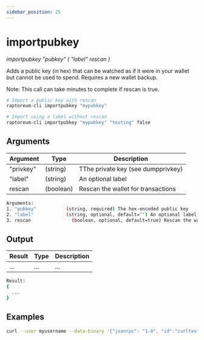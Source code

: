 ```yaml
---
sidebar_position: 25
---
```



# importpubkey

_importpubkey "pubkey" ( "label" rescan )_

Adds a public key (in hex) that can be watched as if it were in your wallet but cannot be used to spend. Requires a new wallet backup.

Note: This call can take minutes to complete if rescan is true.

```bash
# Import a public key with rescan
raptoreum-cli importpubkey "mypubkey"

# Import using a label without rescan
raptoreum-cli importpubkey "mypubkey" "testing" false
```

## Arguments

| Argument  | Type      | Description                        |
| --------- | --------- | ---------------------------------- |
| "privkey" | (string)  | TThe private key (see dumpprivkey) |
| "label"   | (string)  | An optional label                  |
| rescan    | (boolean) | Rescan the wallet for transactions |

```bash
Arguments:
1. "pubkey"           (string, required) The hex-encoded public key
2. "label"            (string, optional, default="") An optional label
3. rescan               (boolean, optional, default=true) Rescan the wallet for transactions
```

## Output

| Result | Type | Description |
| ------ | ---- | ----------- |
| ...    | ...  | ...         |

```bash
Result:
{
  ...
}
```

## Examples

```bash
curl --user myusername --data-binary '{"jsonrpc": "1.0", "id":"curltest", "method": "importpubkey", "params": ["mypubkey", "testing", false] }' -H 'content-type: text/plain;' http://127.0.0.1:9998/
```
